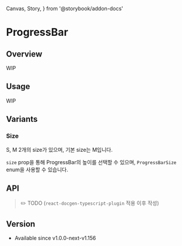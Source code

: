   Canvas,
  Story,
} from '@storybook/addon-docs'

# ProgressBar

## Overview

WIP

<Canvas>
  <Story id="components-progressbar--overview" />
</Canvas>

## Usage

WIP

## Variants

### Size

S, M 2개의 size가 있으며, 기본 size는 M입니다.

`size` prop을 통해 ProgressBar의 높이를 선택할 수 있으며, `ProgressBarSize` enum을 사용할 수 있습니다.

<Story id="components-progressbar--size-variant" />

## API

> ✏️ TODO (`react-docgen-typescript-plugin` 적용 이후 작성)

## Version

- Available since v1.0.0-next-v1.156
